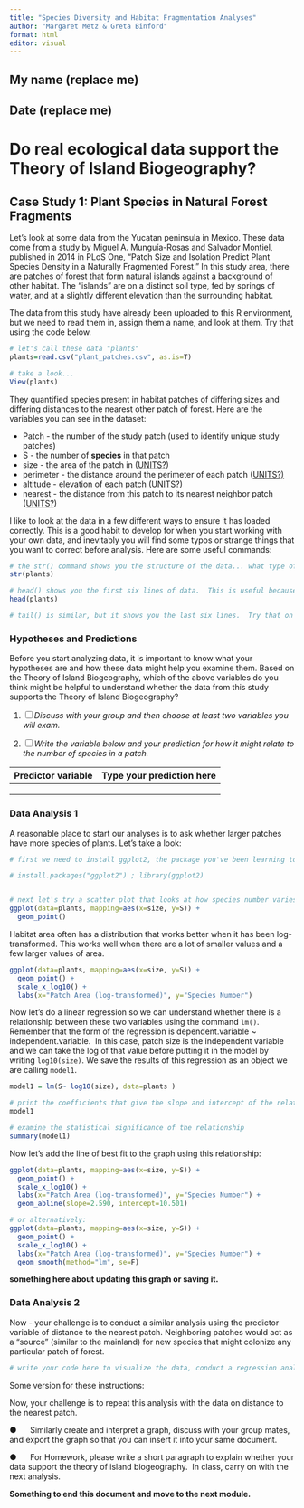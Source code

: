 ```yaml
---
title: "Species Diversity and Habitat Fragmentation Analyses"
author: "Margaret Metz & Greta Binford"
format: html
editor: visual
---
```


## My name (replace me)

## Date (replace me)

# Do real ecological data support the Theory of Island Biogeography?

## Case Study 1: Plant Species in Natural Forest Fragments

Let’s look at some data from the Yucatan peninsula in Mexico. These data come from a study by Miguel A. Munguía-Rosas and Salvador Montiel, published in 2014 in PLoS One, “Patch Size and Isolation Predict Plant Species Density in a Naturally Fragmented Forest.” In this study area, there are patches of forest that form natural islands against a background of other habitat. The "islands" are on a distinct soil type, fed by springs of water, and at a slightly different elevation than the surrounding habitat.

The data from this study have already been uploaded to this R environment, but we need to read them in, assign them a name, and look at them. Try that using the code below.

```r

# let's call these data "plants"
plants=read.csv("plant_patches.csv", as.is=T)

# take a look... 
View(plants)
```

They quantified species present in habitat patches of differing sizes and differing distances to the nearest other patch of forest. Here are the variables you can see in the dataset:

-   Patch - the number of the study patch (used to identify unique study patches)
-   S - the number of **species** in that patch
-   size - the area of the patch in ([UNITS?]{.underline})
-   perimeter - the distance around the perimeter of each patch ([UNITS?)]{.underline}
-   altitude - elevation of each patch ([UNITS?]{.underline})
-   nearest - the distance from this patch to its nearest neighbor patch ([UNITS?]{.underline})

I like to look at the data in a few different ways to ensure it has loaded correctly. This is a good habit to develop for when you start working with your own data, and inevitably you will find some typos or strange things that you want to correct before analysis. Here are some useful commands:

```r
# the str() command shows you the structure of the data... what type of variable each column is, how many observations, etc.
str(plants)

# head() shows you the first six lines of data.  This is useful because your datasets may be large and overwhelming and you just want to do a quick check
head(plants)

# tail() is similar, but it shows you the last six lines.  Try that on your own:


```

### Hypotheses and Predictions

Before you start analyzing data, it is important to know what your hypotheses are and how these data might help you examine them. Based on the Theory of Island Biogeography, which of the above variables do you think might be helpful to understand whether the data from this study supports the Theory of Island Biogeography?

1.  [ ] *Discuss with your group and then choose at least two variables you will exam.*

2.  [ ] *Write the variable below and your prediction for how it might relate to the number of species in a patch.*

| Predictor variable | Type your prediction here |
|--------------------|---------------------------|
|                    |                           |
|                    |                           |
|                    |                           |

### Data Analysis 1

A reasonable place to start our analyses is to ask whether larger patches have more species of plants. Let's take a look:

```r
# first we need to install ggplot2, the package you've been learning to use!

# install.packages("ggplot2") ; library(ggplot2)


# next let's try a scatter plot that looks at how species number varies with patch size
ggplot(data=plants, mapping=aes(x=size, y=S)) +
  geom_point()
```

Habitat area often has a distribution that works better when it has been log-transformed. This works well when there are a lot of smaller values and a few larger values of area.

```r
ggplot(data=plants, mapping=aes(x=size, y=S)) + 
  geom_point() +
  scale_x_log10() +
  labs(x="Patch Area (log-transformed)", y="Species Number")
```

Now let's do a linear regression so we can understand whether there is a relationship between these two variables using the command `lm()`. Remember that the form of the regression is dependent.variable \~ independent.variable.  In this case, patch size is the independent variable and we can take the log of that value before putting it in the model by writing `log10(size)`. We save the results of this regression as an object we are calling `model1`. 

```r
model1 = lm(S~ log10(size), data=plants )

# print the coefficients that give the slope and intercept of the relationship
model1

# examine the statistical significance of the relationship
summary(model1)
```

Now let's add the line of best fit to the graph using this relationship:

```r
ggplot(data=plants, mapping=aes(x=size, y=S)) + 
  geom_point() +
  scale_x_log10() +
  labs(x="Patch Area (log-transformed)", y="Species Number") +
  geom_abline(slope=2.590, intercept=10.501)

# or alternatively:
ggplot(data=plants, mapping=aes(x=size, y=S)) + 
  geom_point() +
  scale_x_log10() +
  labs(x="Patch Area (log-transformed)", y="Species Number") +
  geom_smooth(method="lm", se=F)


```

**something here about updating this graph or saving it.**

### Data Analysis 2

Now - your challenge is to conduct a similar analysis using the predictor variable of distance to the nearest patch. Neighboring patches would act as a "source" (similar to the mainland) for new species that might colonize any particular patch of forest.

```r
# write your code here to visualize the data, conduct a regression analysis, and add the line of best fit.


```

Some version for these instructions:

Now, your challenge is to repeat this analysis with the data on distance to the nearest patch. 

●      Similarly create and interpret a graph, discuss with your group mates, and export the graph so that you can insert it into your same document.

●      For Homework, please write a short paragraph to explain whether your data support the theory of island biogeography.  In class, carry on with the next analysis.

**Something to end this document and move to the next module.**
